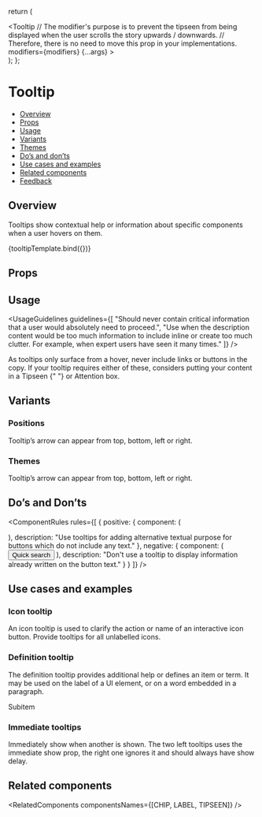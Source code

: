 
<Meta title="Popover/Tooltip" component={Tooltip} />

<!--- Component template -->

  return (
    <div className="monday-storybook-tooltip_overview">
      <Tooltip
        // The modifier's purpose is to prevent the tipseen from being displayed when the user scrolls the story upwards / downwards.
        // Therefore, there is no need to move this prop in your implementations.
        modifiers={modifiers}
        {...args}
      >
        <div />
      </Tooltip>
    </div>
  );
};

<!--- Component documentation -->

# Tooltip

- [Overview](#overview)
- [Props](#props)
- [Usage](#usage)
- [Variants](#variants)
- [Themes](#themes)
- [Do’s and don’ts](#dos-and-donts)
- [Use cases and examples](#use-cases-and-examples)
- [Related components](#related-components)
- [Feedback](#feedback)

## Overview

Tooltips show contextual help or information about specific components when a user hovers on them.

<Canvas>
  <Story name="Overview" args={{ shouldShowOnMount: true, content: "I’m a tooltip" }}>
    {tooltipTemplate.bind({})}
  </Story>
</Canvas>

## Props

<ArgsTable of={Tooltip} />

## Usage

<UsageGuidelines
  guidelines={[
    "Should never contain critical information that a user would absolutely need to proceed.",
    "Use when the description content would be too much information to include inline or create too much clutter. For example, when expert users have seen it many times."
  ]}
/>

<Tip>
  As tooltips only surface from a hover, never include links or buttons in the copy. If your tooltip requires either of
  these, considers putting your content in a
  <Link href="/?path=/docs/popover-tipseen--overview" size={Link.sizes.SMALL} withoutSpacing>
    Tipseen
  </Link>{" "}
  or
  <Link href="/?path=/docs/feedback-attentionbox--overview" size={Link.sizes.SMALL}>
    Attention box.
  </Link>
</Tip>

## Variants

### Positions

Tooltip’s arrow can appear from top, bottom, left or right.

<Canvas>
  <Story name="Positions">
    <div className="monday-storybook-tooltip_top">
      <Tooltip
        // The modifier's purpose is to prevent the tipseen from being displayed when the user scrolls the story upwards / downwards.
        // Therefore, there is no need to move this prop in your implementations.
        modifiers={modifiers}
        content="Top"
        shouldShowOnMount
        position={Tooltip.positions.BOTTOM}
        animationType="expand"
      >
        <div />
      </Tooltip>
    </div>
    <div className="monday-storybook-tooltip_bottom">
      <Tooltip
        // The modifier's purpose is to prevent the tipseen from being displayed when the user scrolls the story upwards / downwards.
        // Therefore, there is no need to move this prop in your implementations.
        modifiers={modifiers}
        content="Bottom"
        shouldShowOnMount
        animationType="expand"
      >
        <div />
      </Tooltip>
    </div>
    <div className="monday-storybook-tooltip_right">
      <Tooltip
        // The modifier's purpose is to prevent the tipseen from being displayed when the user scrolls the story upwards / downwards.
        // Therefore, there is no need to move this prop in your implementations.
        modifiers={modifiers}
        content="Left"
        position={Tooltip.positions.RIGHT}
        shouldShowOnMount
        animationType="expand"
      >
        <div />
      </Tooltip>
    </div>
    <div className="monday-storybook-tooltip_left">
      <Tooltip
        // The modifier's purpose is to prevent the tipseen from being displayed when the user scrolls the story upwards / downwards.
        // Therefore, there is no need to move this prop in your implementations.
        modifiers={modifiers}
        content="Right"
        position={Tooltip.positions.LEFT}
        shouldShowOnMount
        animationType="expand"
      >
        <div />
      </Tooltip>
    </div>
  </Story>
</Canvas>

### Themes

Tooltip’s arrow can appear from top, bottom, left or right.

<Canvas>
  <Story name="Themes">
    <div className="monday-storybook-tooltip_top">
      <Tooltip
        modifiers={modifiers}
        content="Dark"
        shouldShowOnMount
        position={Tooltip.positions.BOTTOM}
        animationType="expand"
        theme={TOOLTIP_THEMES.Dark}
      >
        <div />
      </Tooltip>
    </div>
    <div className="monday-storybook-tooltip_top">
      <Tooltip
        modifiers={modifiers}
        content="Success"
        shouldShowOnMount
        position={Tooltip.positions.BOTTOM}
        animationType="expand"
        theme={TOOLTIP_THEMES.Success}
      >
        <div />
      </Tooltip>
    </div>
    <div className="monday-storybook-tooltip_top">
      <Tooltip
        modifiers={modifiers}
        content="Error"
        shouldShowOnMount
        position={Tooltip.positions.BOTTOM}
        animationType="expand"
        theme={TOOLTIP_THEMES.Error}
      >
        <div />
      </Tooltip>
    </div>
    <div className="monday-storybook-tooltip_top">
      <Tooltip
        modifiers={modifiers}
        content="Share"
        shouldShowOnMount
        position={Tooltip.positions.BOTTOM}
        animationType="expand"
        theme={TOOLTIP_THEMES.Share}
      >
        <div />
      </Tooltip>
    </div>
    <div className="monday-storybook-tooltip_top">
      <Tooltip
        modifiers={modifiers}
        content="Private"
        shouldShowOnMount
        position={Tooltip.positions.BOTTOM}
        animationType="expand"
        theme={TOOLTIP_THEMES.Private}
      >
        <div />
      </Tooltip>
    </div>
    <div className="monday-storybook-tooltip_top">
      <Tooltip
        modifiers={modifiers}
        content="Surface"
        shouldShowOnMount
        position={Tooltip.positions.BOTTOM}
        animationType="expand"
        theme={TOOLTIP_THEMES.Surface}
      >
        <div />
      </Tooltip>
    </div>
    <div className="monday-storybook-tooltip_top">
      <Tooltip
        modifiers={modifiers}
        content="Primary"
        shouldShowOnMount
        position={Tooltip.positions.BOTTOM}
        animationType="expand"
        theme={TOOLTIP_THEMES.Primary}
      >
        <div />
      </Tooltip>
    </div>
    <div className="monday-storybook-tooltip_top">
      <Tooltip
        modifiers={modifiers}
        content="White"
        shouldShowOnMount
        position={Tooltip.positions.BOTTOM}
        animationType="expand"
        theme={TOOLTIP_THEMES.White}
      >
        <div />
      </Tooltip>
    </div>
  </Story>
</Canvas>

## Do’s and Don’ts

<ComponentRules
  rules={[
    {
      positive: {
        component: (
          <Tooltip shouldShowOnMount content="Open quick search  + B">
            <div className="monday-storybook-tooltip_icon-box">
              <Icon icon={Bolt} iconSize="32" />
            </div>
          </Tooltip>
        ),
        description: "Use tooltips for adding alternative textual purpose for buttons which do not include any text."
      },
      negative: {
        component: (
          <Tooltip shouldShowOnMount content="Open quick search  + B">
            <Button>Quick search</Button>
          </Tooltip>
        ),
        description: "Don't use a tooltip to display information already written on the button text."
      }
    }
  ]}
/>

## Use cases and examples

### Icon tooltip

An icon tooltip is used to clarify the action or name of an interactive icon button. Provide tooltips for all unlabelled icons.

<Canvas>
  <Story name="Icon tooltip">
    <div className="monday-storybook-tooltip_box">
      <Tooltip content="Hidden columns">
        <div className="monday-storybook-tooltip_icon-wrapper">
          <Icon icon={Hide} />
        </div>
      </Tooltip>
    </div>
  </Story>
</Canvas>

### Definition tooltip

The definition tooltip provides additional help or defines an item or term. It may be used on the label of a UI element, or on a word embedded in a paragraph.

<Canvas>
  <Story name="Definition tooltip">
    <div className="monday-storybook-tooltip_box">
      <Tooltip content="Item name: Bottom sheets">
        <div className="monday-storybook-tooltip_icon-wrapper">
          <Icon icon={Subitems} />
          <span>Subitem</span>
        </div>
      </Tooltip>
    </div>
  </Story>
</Canvas>

### Immediate tooltips

Immediately show when another is shown. The two left tooltips uses the immediate show prop, the right one ignores it and should always have show delay.

<Canvas>
  <Story name="Immediate tooltips">
    <div className="monday-storybook-tooltip_box">
      <Tooltip immediateShowDelay={0} content="I'm a tooltip">
        <TooltipReference />
      </Tooltip>
      <Tooltip immediateShowDelay={0} content="I'm a tooltip">
        <TooltipReference />
      </Tooltip>
      <Tooltip content="I'm a tooltip">
        <TooltipReference />
      </Tooltip>
    </div>
  </Story>
</Canvas>

## Related components

<RelatedComponents componentsNames={[CHIP, LABEL, TIPSEEN]} />
